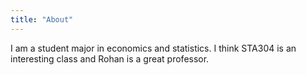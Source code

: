 ```yaml
---
title: "About"
---
```


I am a student major in economics and statistics. I think STA304 is an interesting class and Rohan is a great professor. 